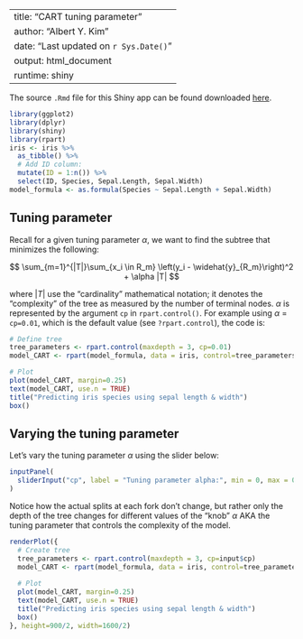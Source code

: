 
---
title: "CART tuning parameter"
author: "Albert Y. Kim"
date: "Last updated on `r Sys.Date()`"
output: html_document
runtime: shiny
---

The source `.Rmd` file for this Shiny app can be found downloaded <a href="https://rudeboybert.github.io/SDS293/static/methods/CART/CART.Rmd" download>here</a>.


```r
library(ggplot2)
library(dplyr)
library(shiny)
library(rpart)
iris <- iris %>%
  as_tibble() %>%
  # Add ID column:
  mutate(ID = 1:n()) %>% 
  select(ID, Species, Sepal.Length, Sepal.Width)
model_formula <- as.formula(Species ~ Sepal.Length + Sepal.Width)
```



## Tuning parameter

Recall for a given tuning parameter $\alpha$, we want to find the subtree that 
minimizes the following:

$$
\sum_{m=1}^{|T|}\sum_{x_i \in R_m} \left(y_i - \widehat{y}_{R_m}\right)^2 + \alpha |T|
$$

where $|T|$ use the "cardinality" mathematical notation; it denotes the
"complexity" of the tree as measured by the number of terminal nodes. $\alpha$ 
is represented by the argument `cp` in `rpart.control()`. For example using
$\alpha$ = `cp=0.01`, which is the default value (see `?rpart.control`), the code is:

```r
# Define tree
tree_parameters <- rpart.control(maxdepth = 3, cp=0.01)
model_CART <- rpart(model_formula, data = iris, control=tree_parameters)

# Plot
plot(model_CART, margin=0.25)
text(model_CART, use.n = TRUE)
title("Predicting iris species using sepal length & width")
box()
```


## Varying the tuning parameter

Let's vary the tuning parameter $\alpha$ using the slider below:

```r
inputPanel(
  sliderInput("cp", label = "Tuning parameter alpha:", min = 0, max = 0.5, value = 0.1, step = 0.001)
)
```


Notice how the actual splits at each fork don't change, but rather only the
depth of the tree changes for different values of the "knob" $\alpha$ AKA the
tuning parameter that controls the complexity of the model. 

```r
renderPlot({
  # Create tree
  tree_parameters <- rpart.control(maxdepth = 3, cp=input$cp)
  model_CART <- rpart(model_formula, data = iris, control=tree_parameters)
  
  # Plot
  plot(model_CART, margin=0.25)
  text(model_CART, use.n = TRUE)
  title("Predicting iris species using sepal length & width")
  box()
}, height=900/2, width=1600/2)
```

